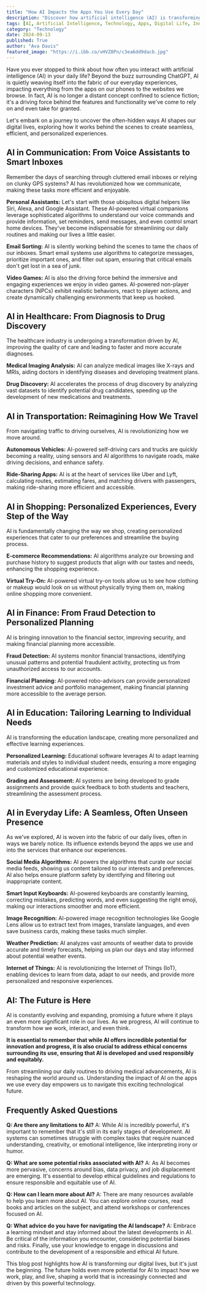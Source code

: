 ```yaml
---
title: "How AI Impacts the Apps You Use Every Day"
description: "Discover how artificial intelligence (AI) is transforming the apps we use daily, from voice assistants and email sorting to personalized shopping experiences and fraud detection in finance."
tags: [AI, Artificial Intelligence, Technology, Apps, Digital Life, Innovation, Communication, Healthcare, Transportation, Shopping, Finance, Education]
category: "Technology"
date: 2024-09-13
published: True
author: "Ava Davis"
featured_image: "https://i.ibb.co/vHVZ8Pn/c3ea6dd9dacb.jpg"
---
```



Have you ever stopped to think about how often you interact with artificial intelligence (AI) in your daily life? Beyond the buzz surrounding ChatGPT, AI is quietly weaving itself into the fabric of our everyday experiences, impacting everything from the apps on our phones to the websites we browse. In fact, AI is no longer a distant concept confined to science fiction; it's a driving force behind the features and functionality we've come to rely on and even take for granted. 

Let's embark on a journey to uncover the often-hidden ways AI shapes our digital lives, exploring how it works behind the scenes to create seamless, efficient, and personalized experiences.

## AI in Communication: From Voice Assistants to Smart Inboxes

Remember the days of searching through cluttered email inboxes or relying on clunky GPS systems? AI has revolutionized how we communicate, making these tasks more efficient and enjoyable.

**Personal Assistants:**  Let's start with those ubiquitous digital helpers like Siri, Alexa, and Google Assistant. These AI-powered virtual companions leverage sophisticated algorithms to understand our voice commands and provide information, set reminders, send messages, and even control smart home devices. They've become indispensable for streamlining our daily routines and making our lives a little easier.

**Email Sorting:**  AI is silently working behind the scenes to tame the chaos of our inboxes.  Smart email systems use algorithms to categorize messages, prioritize important ones, and filter out spam, ensuring that critical emails don't get lost in a sea of junk.  

**Video Games:**  AI is also the driving force behind the immersive and engaging experiences we enjoy in video games.  AI-powered non-player characters (NPCs) exhibit realistic behaviors, react to player actions, and create dynamically challenging environments that keep us hooked.

## AI in Healthcare: From Diagnosis to Drug Discovery

The healthcare industry is undergoing a transformation driven by AI, improving the quality of care and leading to faster and more accurate diagnoses.

**Medical Imaging Analysis:**  AI can analyze medical images like X-rays and MRIs, aiding doctors in identifying diseases and developing treatment plans.  

**Drug Discovery:**  AI accelerates the process of drug discovery by analyzing vast datasets to identify potential drug candidates, speeding up the development of new medications and treatments.

## AI in Transportation: Reimagining How We Travel

From navigating traffic to driving ourselves, AI is revolutionizing how we move around.

**Autonomous Vehicles:**  AI-powered self-driving cars and trucks are quickly becoming a reality, using sensors and AI algorithms to navigate roads, make driving decisions, and enhance safety.

**Ride-Sharing Apps:**  AI is at the heart of services like Uber and Lyft, calculating routes, estimating fares, and matching drivers with passengers, making ride-sharing more efficient and accessible.

## AI in Shopping: Personalized Experiences, Every Step of the Way

AI is fundamentally changing the way we shop, creating personalized experiences that cater to our preferences and streamline the buying process.

**E-commerce Recommendations:** AI algorithms analyze our browsing and purchase history to suggest products that align with our tastes and needs, enhancing the shopping experience. 

**Virtual Try-On:** AI-powered virtual try-on tools allow us to see how clothing or makeup would look on us without physically trying them on, making online shopping more convenient.

## AI in Finance: From Fraud Detection to Personalized Planning

AI is bringing innovation to the financial sector, improving security, and making financial planning more accessible.

**Fraud Detection:** AI systems monitor financial transactions, identifying unusual patterns and potential fraudulent activity, protecting us from unauthorized access to our accounts.

**Financial Planning:** AI-powered robo-advisors can provide personalized investment advice and portfolio management, making financial planning more accessible to the average person.

## AI in Education: Tailoring Learning to Individual Needs

AI is transforming the education landscape, creating more personalized and effective learning experiences.

**Personalized Learning:** Educational software leverages AI to adapt learning materials and styles to individual student needs, ensuring a more engaging and customized educational experience.

**Grading and Assessment:**  AI systems are being developed to grade assignments and provide quick feedback to both students and teachers, streamlining the assessment process.

## AI in Everyday Life: A Seamless, Often Unseen Presence

As we've explored, AI is woven into the fabric of our daily lives, often in ways we barely notice. Its influence extends beyond the apps we use and into the services that enhance our experiences.

**Social Media Algorithms:**  AI powers the algorithms that curate our social media feeds, showing us content tailored to our interests and preferences.  AI also helps ensure platform safety by identifying and filtering out inappropriate content.

**Smart Input Keyboards:** AI-powered keyboards are constantly learning, correcting mistakes, predicting words, and even suggesting the right emoji, making our interactions smoother and more efficient.

**Image Recognition:**  AI-powered image recognition technologies like Google Lens allow us to extract text from images, translate languages, and even save business cards, making these tasks much simpler. 

**Weather Prediction:**  AI analyzes vast amounts of weather data to provide accurate and timely forecasts, helping us plan our days and stay informed about potential weather events.

**Internet of Things:**  AI is revolutionizing the Internet of Things (IoT), enabling devices to learn from data, adapt to our needs, and provide more personalized and responsive experiences.  

## AI: The Future is Here

AI is constantly evolving and expanding, promising a future where it plays an even more significant role in our lives. As we progress, AI will continue to transform how we work, interact, and even think.

**It is essential to remember that while AI offers incredible potential for innovation and progress, it is also crucial to address ethical concerns surrounding its use, ensuring that AI is developed and used responsibly and equitably.** 

From streamlining our daily routines to driving medical advancements, AI is reshaping the world around us.  Understanding the impact of AI on the apps we use every day empowers us to navigate this exciting technological future.

## Frequently Asked Questions

**Q:  Are there any limitations to AI?**
A:  While AI is incredibly powerful, it's important to remember that it's still in its early stages of development.  AI systems can sometimes struggle with complex tasks that require nuanced understanding, creativity, or emotional intelligence, like interpreting irony or humor. 

**Q: What are some potential risks associated with AI?** 
A:  As AI becomes more pervasive, concerns around bias, data privacy, and job displacement are emerging. It's essential to develop ethical guidelines and regulations to ensure responsible and equitable use of AI.

**Q:  How can I learn more about AI?**
A:  There are many resources available to help you learn more about AI.  You can explore online courses, read books and articles on the subject, and attend workshops or conferences focused on AI. 

**Q:  What advice do you have for navigating the AI landscape?**
A:  Embrace a learning mindset and stay informed about the latest developments in AI.  Be critical of the information you encounter, considering potential biases and risks.  Finally, use your knowledge to engage in discussions and contribute to the development of a responsible and ethical AI future.

This blog post highlights how AI is transforming our digital lives, but it's just the beginning. The future holds even more potential for AI to impact how we work, play, and live, shaping a world that is increasingly connected and driven by this powerful technology.
